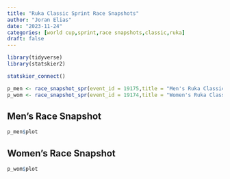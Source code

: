 ```yaml
---
title: "Ruka Classic Sprint Race Snapshots"
author: "Joran Elias"
date: "2023-11-24"
categories: [world cup,sprint,race snapshots,classic,ruka]
draft: false
---
```


```r
library(tidyverse)
library(statskier2)

statskier_connect()
```

```r
p_men <- race_snapshot_spr(event_id = 19175,title = "Men's Ruka Classic Sprint",reduced = TRUE)
p_wom <- race_snapshot_spr(event_id = 19174,title = "Women's Ruka Classic Sprint",reduced = TRUE)
```

## Men's Race Snapshot
```r
p_men$plot
```

## Women's Race Snapshot
```r
p_wom$plot
```